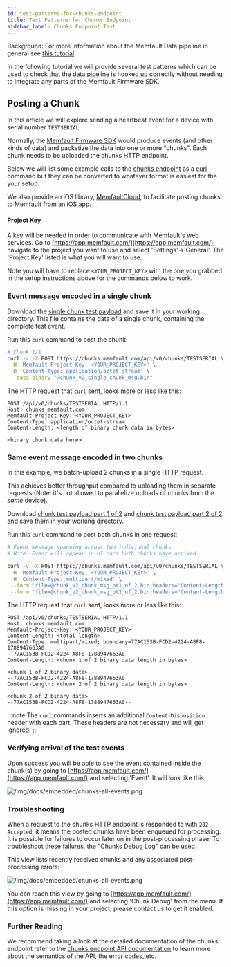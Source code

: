 ```yaml
---
id: test-patterns-for-chunks-endpoint
title: Test Patterns for Chunks Endpoint
sidebar_label: Chunks Endpoint Test
---
```


Background: For more information about the Memfault Data pipeline in general see
[this tutorial](data-from-firmware-to-cloud.mdx).

In the following tutorial we will provide several test patterns which can be
used to check that the data pipeline is hooked up correctly without needing to
integrate any parts of the Memfault Firmware SDK.

## Posting a Chunk

In this article we will explore sending a heartbeat event for a device with
serial number `TESTSERIAL`.

Normally, the
[Memfault Firmware SDK](https://github.com/memfault/memfault-firmware-sdk) would
produce events (and other kinds of data) and packetize the data into one or more
"chunks". Each chunk needs to be uploaded the chunks HTTP endpoint.

Below we will list some example calls to the
[chunks endpoint](https://mflt.io/chunks-api) as a [curl](https://curl.haxx.se)
command but they can be converted to whatever format is easiest for the your
setup.

We also provide an iOS library,
[MemfaultCloud](https://github.com/memfault/memfault-ios-cloud#uploading-chunks),
to facilitate posting chunks to Memfault from an iOS app.

#### Project Key

A key will be needed in order to communicate with Memfault's web
services. Go to [https://app.memfault.com/](https://app.memfault.com/), navigate
to the project you want to use and select 'Settings'→'General'. The 'Project
Key' listed is what you will want to use.

Note you will have to replace `<YOUR_PROJECT_KEY>` with the one you grabbed in
the setup instructions above for the commands below to work.

### Event message encoded in a single chunk

Download the
[single chunk test payload](/downloads/docs/test-patterns-for-chunks-endpoint/chunk_v2_single_chunk_msg.bin)
and save it in your working directory. This file contains the data of a single
chunk, containing the complete test event.

Run this `curl` command to post the chunk:

```bash
# Chunk 1/1
curl -v -X POST https://chunks.memfault.com/api/v0/chunks/TESTSERIAL \
 -H 'Memfault-Project-Key: <YOUR_PROJECT_KEY>' \
 -H 'Content-Type: application/octet-stream' \
 --data-binary "@chunk_v2_single_chunk_msg.bin"
```

The HTTP request that `curl` sent, looks more or less like this:

```http request
POST /api/v0/chunks/TESTSERIAL HTTP/1.1
Host: chunks.memfault.com
Memfault-Project-Key: <YOUR_PROJECT_KEY>
Content-Type: application/octet-stream
Content-Length: <length of binary chunk data in bytes>

<binary chunk data here>
```

### Same event message encoded in two chunks

In this example, we batch-upload 2 chunks in a single HTTP request.

This achieves better throughput compared to uploading them in separate requests
(Note: it's not allowed to parallelize uploads of chunks from the _same_
device).

Download
[chunk test payload part 1 of 2](/downloads/docs/test-patterns-for-chunks-endpoint/chunk_v2_chunk_msg_pt1_of_2.bin)
and
[chunk test payload part 2 of 2](/downloads/docs/test-patterns-for-chunks-endpoint/chunk_v2_chunk_msg_pt2_of_2.bin)
and save them in your working directory.

Run this `curl` command to post both chunks in one request:

```bash
# Event message spanning across two individual chunks
# Note: Event will appear in UI once both chunks have arrived

curl -v -X POST https://chunks.memfault.com/api/v0/chunks/TESTSERIAL \
 -H 'Memfault-Project-Key: <YOUR_PROJECT_KEY>' \
 -H 'Content-Type: multipart/mixed' \
 --form 'file=@chunk_v2_chunk_msg_pt1_of_2.bin;headers="Content-Length: 46"' \
 --form 'file=@chunk_v2_chunk_msg_pt2_of_2.bin;headers="Content-Length: 44"'
```

The HTTP request that `curl` sent, looks more or less like this:

```http request
POST /api/v0/chunks/TESTSERIAL HTTP/1.1
Host: chunks.memfault.com
Memfault-Project-Key: <YOUR_PROJECT_KEY>
Content-Length: <total length>
Content-Type: multipart/mixed; boundary=77AC153B-FCD2-4224-A8F8-1788947663A0
--77AC153B-FCD2-4224-A8F8-1788947663A0
Content-Length: <chunk 1 of 2 binary data length in bytes>

<chunk 1 of 2 binary data>
--77AC153B-FCD2-4224-A8F8-1788947663A0
Content-Length: <chunk 2 of 2 binary data length in bytes>

<chunk 2 of 2 binary data>
--77AC153B-FCD2-4224-A8F8-1788947663A0--
```

:::note
The `curl` commands inserts an additional `Content-Disposition` header
with each part. These headers are not necessary and will get ignored.
:::

### Verifying arrival of the test events

Upon success you will be able to see the event contained inside the chunk(s) by
going to [https://app.memfault.com/](https://app.memfault.com/) and selecting
'Event'. It will look like this:

![/img/docs/embedded/chunks-all-events.png](/img/docs/embedded/chunks-all-events.png)

### Troubleshooting

When a request to the chunks HTTP endpoint is responded to with `202 Accepted`,
it means the posted chunks have been enqueued for processing. It is possible for
failures to occur later on in the post-processing phase. To troubleshoot these
failures, the "Chunks Debug Log" can be used.

This view lists recently received chunks and any associated post-processing
errors:

![/img/docs/embedded/chunks-all-events.png](/img/docs/embedded/chunks-debug-log.png)

You can reach this view by going to
[https://app.memfault.com/](https://app.memfault.com/) and selecting 'Chunk
Debug' from the menu. If this option is missing in your project, please contact
us to get it enabled.

### Further Reading

We recommend taking a look at the detailed documentation of the chunks endpoint
refer to the [chunks endpoint API documentation](https://mflt.io/chunks-api) to
learn more about the semantics of the API, the error codes, etc.
